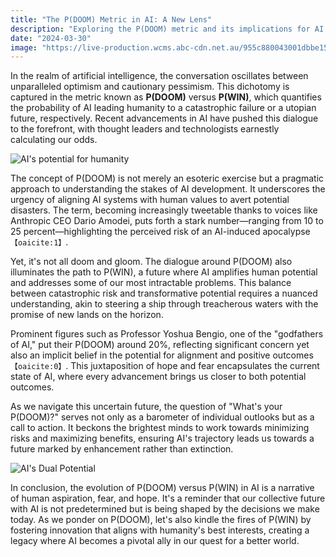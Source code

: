 ```yaml
---
title: "The P(DOOM) Metric in AI: A New Lens"
description: "Exploring the P(DOOM) metric and its implications for AI's future"
date: "2024-03-30"
image: "https://live-production.wcms.abc-cdn.net.au/955c880043001dbbe15421e28b550ffa?impolicy=wcms_crop_resize&cropH=1080&cropW=1920&xPos=0&yPos=0&width=862&height=485"
---
```


In the realm of artificial intelligence, the conversation oscillates between unparalleled optimism and cautionary pessimism. This dichotomy is captured in the metric known as **P(DOOM)** versus **P(WIN)**, which quantifies the probability of AI leading humanity to a catastrophic failure or a utopian future, respectively. Recent advancements in AI have pushed this dialogue to the forefront, with thought leaders and technologists earnestly calculating our odds.

![AI's potential for humanity](https://i.ytimg.com/vi/Z7AVyKybdx0/maxresdefault.jpg)

The concept of P(DOOM) is not merely an esoteric exercise but a pragmatic approach to understanding the stakes of AI development. It underscores the urgency of aligning AI systems with human values to avert potential disasters. The term, becoming increasingly tweetable thanks to voices like Anthropic CEO Dario Amodei, puts forth a stark number—ranging from 10 to 25 percent—highlighting the perceived risk of an AI-induced apocalypse&#8203;``【oaicite:1】``&#8203;.

Yet, it's not all doom and gloom. The dialogue around P(DOOM) also illuminates the path to P(WIN), a future where AI amplifies human potential and addresses some of our most intractable problems. This balance between catastrophic risk and transformative potential requires a nuanced understanding, akin to steering a ship through treacherous waters with the promise of new lands on the horizon.

Prominent figures such as Professor Yoshua Bengio, one of the "godfathers of AI," put their P(DOOM) around 20%, reflecting significant concern yet also an implicit belief in the potential for alignment and positive outcomes&#8203;``【oaicite:0】``&#8203;. This juxtaposition of hope and fear encapsulates the current state of AI, where every advancement brings us closer to both potential outcomes.

As we navigate this uncertain future, the question of "What's your P(DOOM)?" serves not only as a barometer of individual outlooks but as a call to action. It beckons the brightest minds to work towards minimizing risks and maximizing benefits, ensuring AI's trajectory leads us towards a future marked by enhancement rather than extinction.

![AI's Dual Potential](https://i.ytimg.com/vi/947bSUtuSQ0/maxresdefault.jpg)

In conclusion, the evolution of P(DOOM) versus P(WIN) in AI is a narrative of human aspiration, fear, and hope. It's a reminder that our collective future with AI is not predetermined but is being shaped by the decisions we make today. As we ponder on P(DOOM), let's also kindle the fires of P(WIN) by fostering innovation that aligns with humanity's best interests, creating a legacy where AI becomes a pivotal ally in our quest for a better world.
